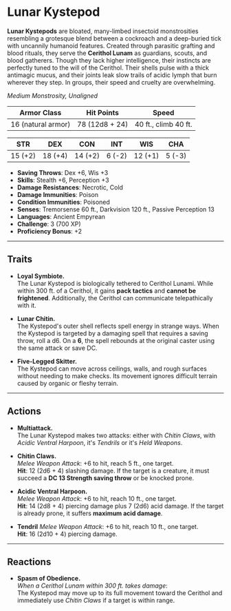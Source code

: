 
# Lunar Kystepod

<BlendedImage src='/library/Images/Kystepod.webp' alt='Kystepod' />

**Lunar Kystepods** are bloated, many-limbed insectoid monstrosities resembling a grotesque blend between a cockroach and a deep-buried tick with uncannily humanoid features. Created through parasitic grafting and blood rituals, they serve the **Cerithol Lunam** as guardians, scouts, and blood gatherers. Though they lack higher intelligence, their instincts are perfectly tuned to the will of the Cerithol. Their shells pulse with a thick antimagic mucus, and their joints leak slow trails of acidic lymph that burn wherever they step. In groups, their speed and cruelty are overwhelming.

_Medium Monstrosity, Unaligned_

| **Armor Class**    | **Hit Points** | **Speed**            |
| ------------------ | -------------- | -------------------- |
| 16 (natural armor) | 78 (12d8 + 24) | 40 ft., climb 40 ft. |

| **STR** | **DEX** | **CON** | **INT** | **WIS** | **CHA** |
| ------- | ------- | ------- | ------- | ------- | ------- |
| 15 (+2) | 18 (+4) | 14 (+2) | 6 (-2)  | 12 (+1) | 5 (-3)  |

- **Saving Throws**: Dex +6, Wis +3
- **Skills**: Stealth +6, Perception +3
- **Damage Resistances**: Necrotic, Cold
- **Damage Immunities**: Poison
- **Condition Immunities**: Poisoned
- **Senses**: Tremorsense 60 ft., Darkvision 120 ft., Passive Perception 13
- **Languages**: Ancient Empyrean
- **Challenge**: 3 (700 XP)
- **Proficiency Bonus**: +2

---

## Traits

- **Loyal Symbiote.**  
  The Lunar Kystepod is biologically tethered to Cerithol Lunami. While within 300 ft. of a Cerithol, it gains **pack tactics** and **cannot be frightened**. Additionally, the Cerithol can communicate telepathically with it.

- **Lunar Chitin.**  
  The Kystepod's outer shell reflects spell energy in strange ways. When the Kystepod is targeted by a damaging spell that requires a saving throw, roll a d6. On a **6**, the spell rebounds at the original caster using the same attack or save DC.

- **Five-Legged Skitter.**  
  The Kystepod can move across ceilings, walls, and rough surfaces without needing to make checks. Its movement ignores difficult terrain caused by organic or fleshy terrain.

---

## Actions

- **Multiattack.**  
  The Lunar Kystepod makes two attacks: either with _Chitin Claws_, with _Acidic Ventral Harpoon_, it's _Tendrils_ or it's _Held Weapons_.

- **Chitin Claws.**  
  _Melee Weapon Attack_: +6 to hit, reach 5 ft., one target.  
  **Hit**: 12 (2d6 + 4) slashing damage. If the target is a creature, it must succeed a **DC 13 Strength saving throw** or be knocked prone.

- **Acidic Ventral Harpoon.**  
  _Melee Weapon Attack_: +6 to hit, reach 10 ft., one target.  
  **Hit**: 14 (2d8 + 4) piercing damage plus 7 (2d6) acid damage. If the target is already prone, it suffers **maximum acid damage**.

- **Tendril**
  _Melee Weapon Attack_: +6 to hit, reach 10 ft., one target.  
  **Hit**: 16 (2d10 + 4) piercing damage.

---

## Reactions

- **Spasm of Obedience.**  
  _When a Cerithol Lunam within 300 ft. takes damage_:  
  The Kystepod may move up to its full movement toward the Cerithol and immediately use _Chitin Claws_ if a target is within range.
